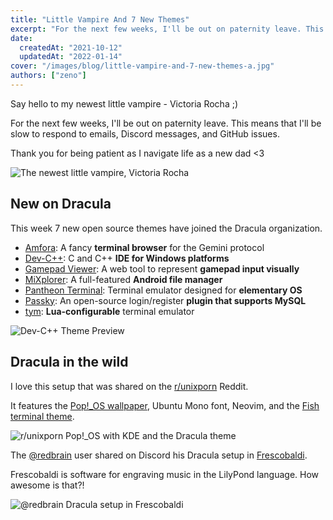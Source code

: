 ```yaml
---
title: "Little Vampire And 7 New Themes"
excerpt: "For the next few weeks, I'll be out on paternity leave. This means that I'll be slow to respond to emails, Discord messages, and GitHub issues."
date:
  createdAt: "2021-10-12"
  updatedAt: "2022-01-14"
cover: "/images/blog/little-vampire-and-7-new-themes-a.jpg"
authors: ["zeno"]
---
```


Say hello to my newest little vampire - Victoria Rocha ;)

For the next few weeks, I'll be out on paternity leave. This means that I'll be slow to respond to emails, Discord messages, and GitHub issues.

Thank you for being patient as I navigate life as a new dad &lt;3

![The newest little vampire, Victoria Rocha](/images/blog/little-vampire-and-7-new-themes-a.jpg)

## New on Dracula

This week 7 new open source themes have joined the Dracula organization.

- [Amfora](/amfora): A fancy **terminal browser** for the Gemini protocol
- [Dev-C++](/dev-cpp): C and C++ **IDE for Windows platforms**
- [Gamepad Viewer](/gamepad-viewer): A web tool to represent **gamepad input visually**
- [MiXplorer](/mixplorer): A full-featured **Android file manager**
- [Pantheon Terminal](/pantheon-terminal): Terminal emulator designed for **elementary OS**
- [Passky](/passky): An open-source login/register **plugin that supports MySQL**
- [tym](/tym): **Lua-configurable** terminal emulator

![Dev-C++ Theme Preview](/images/blog/little-vampire-and-7-new-themes-b.png)

## Dracula in the wild

I love this setup that was shared on the [r/unixporn](https://www.reddit.com/r/unixporn/comments/pqrb42/kde_my_first_ever_rice_pop_os_with_kde_and_the/) Reddit.

It features the [Pop!\_OS wallpaper](https://github.com/dracula/wallpaper/blob/master/pop.png), Ubuntu Mono font, Neovim, and the [Fish terminal theme](/fish).

![r/unixporn Pop!_OS with KDE and the Dracula theme](/images/blog/little-vampire-and-7-new-themes-c.png)

The [@redbrain](https://redbrain.github.io/) user shared on Discord his Dracula setup in [Frescobaldi](https://frescobaldi.org/).

Frescobaldi is software for engraving music in the LilyPond language. How awesome is that?!

![@redbrain Dracula setup in Frescobaldi](/images/blog/little-vampire-and-7-new-themes-d.png)
